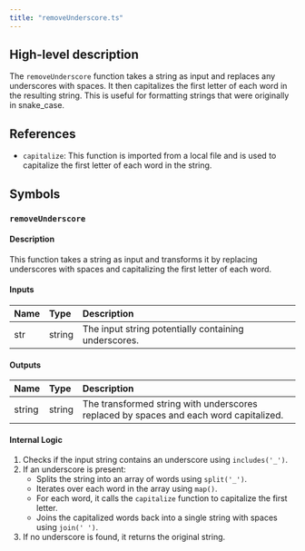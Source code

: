 ```yaml
---
title: "removeUnderscore.ts"
---
```


## High-level description
The `removeUnderscore` function takes a string as input and replaces any underscores with spaces. It then capitalizes the first letter of each word in the resulting string. This is useful for formatting strings that were originally in snake_case.

## References
- `capitalize`: This function is imported from a local file and is used to capitalize the first letter of each word in the string.

## Symbols

### `removeUnderscore`
#### Description
This function takes a string as input and transforms it by replacing underscores with spaces and capitalizing the first letter of each word.

#### Inputs
| Name | Type | Description |
|:-----|:-----|:------------|
| str | string | The input string potentially containing underscores. |

#### Outputs
| Name | Type | Description |
|:-----|:-----|:------------|
| string | string | The transformed string with underscores replaced by spaces and each word capitalized. |

#### Internal Logic
1. Checks if the input string contains an underscore using `includes('_')`.
2. If an underscore is present:
    - Splits the string into an array of words using `split('_')`.
    - Iterates over each word in the array using `map()`.
    - For each word, it calls the `capitalize` function to capitalize the first letter.
    - Joins the capitalized words back into a single string with spaces using `join(' ')`.
3. If no underscore is found, it returns the original string.
